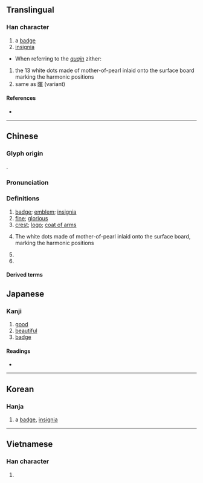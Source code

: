 {{character info/new}}
==Translingual==

===Han character===
{{Han char|rn=60|rad=彳|as=14|sn=17|four=28240|canj=HOUFK|ids=⿰彳𢾰}}

# a [[badge]]
# [[insignia]]
* When referring to the ''[[guqin]]'' zither:
# the 13 white dots made of mother-of-pearl inlaid onto the surface board marking the harmonic positions
# same as [[暉]] (variant)

====References====
* {{Han ref|kx=0372.040|dkj=10267|dj=0699.200|hdz=20849.060|uh=5FBD|ud=24509|bh=C0B2|bd=49330}}

----

==Chinese==
{{zh-forms}}

===Glyph origin===
{{Han etym}}
{{Han compound|微|糸|c1=p|c2=s|t2=cloth|ls=psc}}.

===Pronunciation===
{{zh-pron
|m=huī
|c=fai1
|h=pfs=
|md=
|mn=hui
|w=
|mc=y
|oc=y
|cat=n,a,pn
}}

===Definitions===
{{zh-hanzi}}

# [[badge]]; [[emblem]]; [[insignia]]
# [[fine]]; [[glorious]]
# [[crest]]; [[logo]]; [[coat of arms]]
# {{lb|zh|of the [[guqin]]}} The white dots made of mother-of-pearl inlaid onto the surface board, marking the harmonic positions
# {{zh-abbrev|安徽}}
# {{zh-abbrev|徽州}}

====Derived terms====
{{zh-der|安徽|校徽|徽州|徽州區|徽章|國徽|徽記|徽語|警徽|徽縣|徽墨|徽號|徽劇|徽調|徽幟|航徽|黨徽|​安​徽​祁​紅|徽​班|​市​徽​|徽​標|​徽​菜|​帽​徽|​龍​徽|​徽​班}}

==Japanese==

===Kanji===
{{ja-kanji|grade=|rs=彳14}}

# [[good]]
# [[beautiful]]
# [[badge]]

====Readings====
* {{ja-readings|on=[[き]] (ki)|kun=[[よい]] (yoi), [[しるし]] (shirushi)}}

----

==Korean==

===Hanja===
{{ko-hanja|hangeul=휘|eumhun=|rv=hwi|mr=hwi|y=hwi}}

# a [[badge]], [[insignia]]

----

==Vietnamese==

===Han character===
{{vi-hantu|[[huy]]|rs=彳14}}

# {{defn|lang=vi|sort=彳14}}